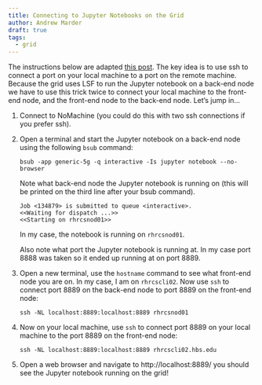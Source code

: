 ```yaml
---
title: Connecting to Jupyter Notebooks on the Grid
author: Andrew Marder
draft: true
tags:
  - grid
---
```


The instructions below are adapted [this post](http://www.datasciencebytes.com/bytes/2015/12/18/using-jupyter-notebooks-securely-on-remote-linux-machines/). The key idea is to use ssh to connect a port on your local machine to a port on the remote machine. Because the grid uses LSF to run the Jupyter notebook on a back-end node we have to use this trick twice to connect your local machine to the front-end node, and the front-end node to the back-end node. Let's jump in...

1.  Connect to NoMachine (you could do this with two ssh connections if you prefer ssh).

2.  Open a terminal and start the Jupyter notebook on a back-end node using the following `bsub` command:

        bsub -app generic-5g -q interactive -Is jupyter notebook --no-browser

    Note what back-end node the Jupyter notebook is running on (this will be printed on the third line after your bsub command).
    
        Job <134879> is submitted to queue <interactive>.
        <<Waiting for dispatch ...>>
        <<Starting on rhrcsnod01>>
        
    In my case, the notebook is running on `rhrcsnod01`.
    
    Also note what port the Jupyter notebook is running at. In my case port 8888 was taken so it ended up running at on port 8889.
    
3.  Open a new terminal, use the `hostname` command to see what front-end node you are on. In my case, I am on `rhrcscli02`. Now use `ssh` to connect port 8889 on the back-end node to port 8889 on the front-end node:

        ssh -NL localhost:8889:localhost:8889 rhrcsnod01
        
4.  Now on your local machine, use `ssh` to connect port 8889 on your local machine to the port 8889 on the front-end node:

        ssh -NL localhost:8889:localhost:8889 rhrcscli02.hbs.edu
        
5.  Open a web browser and navigate to http://localhost:8889/ you should see the Jupyter notebook running on the grid!
